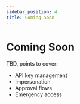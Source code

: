 ```yaml
---
sidebar_position: 4
title: Coming Soon
---
```


# Coming Soon

TBD, points to cover:

- API key management
- Impersonation
- Approval flows
- Emergency access
